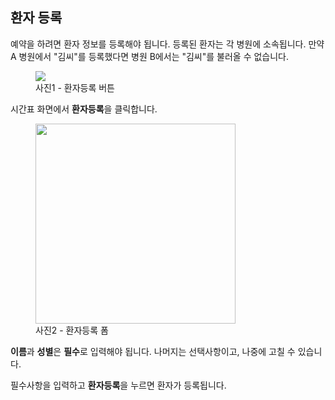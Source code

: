 
## 환자 등록

예약을 하려면 환자 정보를 등록해야 됩니다. 등록된 환자는 각 병원에 소속됩니다. 만약 A 병원에서 "김씨"를 등록했다면 병원 B에서는 "김씨"를 불러올 수 없습니다.

<figure className="flex flex-col items-center">
  <img src={img1} />
  <figcaption>사진1 - 환자등록 버튼</figcaption>
</figure>

시간표 화면에서 **환자등록**을 클릭합니다.

<figure className="flex flex-col items-center">
  <img src={img2} width="320" />
  <figcaption>사진2 - 환자등록 폼</figcaption>
</figure>

**이름**과 **성별**은 **필수**로 입력해야 됩니다. 나머지는 선택사항이고, 나중에 고칠 수 있습니다.

필수사항을 입력하고 **환자등록**을 누르면 환자가 등록됩니다.
